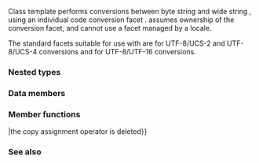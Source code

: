{{cpp/title|wstring_convert}}
{{cpp/locale/wstring_convert/navbar}}
{{ddcl|header=locale|since=c++11|deprecated=c++17|removed=c++26|1=
template&lt;
    class Codecvt,
    class Elem = wchar_t,
    class Wide_alloc = std::allocator&lt;Elem&gt;,
    class Byte_alloc = std::allocator&lt;char&gt;
&gt; class wstring_convert;
}}

Class template {{tt|std::wstring_convert}} performs conversions between byte string {{lc|std::string}} and wide string {{c/core|std::basic_string&lt;Elem&gt;}}, using an individual code conversion facet {{tt|Codecvt}}. {{tt|std::wstring_convert}} assumes ownership of the conversion facet, and cannot use a facet managed by a locale.

The standard facets suitable for use with {{tt|std::wstring_convert}} are {{lc|std::codecvt_utf8}} for UTF-8/UCS-2 and UTF-8/UCS-4 conversions and {{lc|std::codecvt_utf8_utf16}} for UTF-8/UTF-16 conversions.

===Nested types===
{{dsc begin}}
{{dsc hitem|Type|Definition}}
{{dsc|{{tt|byte_string}}|{{c/core|std::basic_string&lt;char, std::char_traits&lt;char&gt;, Byte_alloc&gt;}}}}
{{dsc|{{tt|wide_string}}|{{c/core|std::basic_string&lt;Elem, std::char_traits&lt;Elem&gt;, Wide_alloc&gt;}}}}
{{dsc|{{tt|state_type}}|{{c/core|typename Codecvt::state_type}}}}
{{dsc|{{tt|int_type}}|{{c/core|typename wide_string::traits_type::int_type}}}}
{{dsc end}}

===Data members===
{{dsc begin}}
{{dsc hitem|Member|Description}}
{{dsc expos mem obj|spec={{tt|byte_string}}|byte_err_string|id=byte_err_string|the byte string to display on errors}}
{{dsc expos mem obj|spec={{tt|wide_string}}|wide_err_string|id=wide_err_string|the wide string to display on errors}}
{{dsc expos mem obj|spec={{c/core|Codecvt*}}|cvtptr|id=cvtptr|a pointer to the allocated conversion object}}
{{dsc expos mem obj|spec={{tt|state_type}}|cvtstate|id=cvtstate|the conversion state object}}
{{dsc expos mem obj|spec={{c/core|std::size_t}}|cvtcount|id=cvtcount|the conversion count}}
{{dsc end}}

===Member functions===
{{dsc begin}}
{{dsc inc|cpp/locale/wstring_convert/dsc wstring_convert}}
{{dsc mem fun|nolink=true|operator{{=}}|the copy assignment operator is deleted}}
{{dsc inc|cpp/locale/wstring_convert/dsc ~wstring_convert}}
{{dsc inc|cpp/locale/wstring_convert/dsc from_bytes}}
{{dsc inc|cpp/locale/wstring_convert/dsc to_bytes}}
{{dsc inc|cpp/locale/wstring_convert/dsc converted}}
{{dsc inc|cpp/locale/wstring_convert/dsc state}}
{{dsc end}}

===See also===
{{cpp/locale/unicode string conversions}}
{{dsc begin}}
{{dsc inc|cpp/locale/dsc wbuffer_convert}}
{{dsc inc|cpp/locale/dsc codecvt_utf8}}
{{dsc inc|cpp/locale/dsc codecvt_utf8_utf16}}
{{dsc end}}

{{langlinks|de|es|fr|it|ja|pt|ru|zh}}
